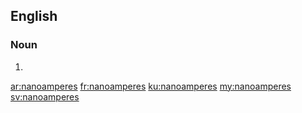 ==English==

===Noun===
{{head|en|plural}}

# {{plural of|nanoampere|lang=en|nocat=1}}

[[ar:nanoamperes]]
[[fr:nanoamperes]]
[[ku:nanoamperes]]
[[my:nanoamperes]]
[[sv:nanoamperes]]